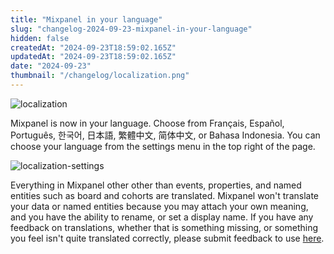 ```yaml
---
title: "Mixpanel in your language"
slug: "changelog-2024-09-23-mixpanel-in-your-language"
hidden: false
createdAt: "2024-09-23T18:59:02.165Z"
updatedAt: "2024-09-23T18:59:02.165Z"
date: "2024-09-23"
thumbnail: "/changelog/localization.png"
---
```

![localization](/changelog/localization.png)

Mixpanel is now in your language. Choose from Français, Español, Português, 한국어, 日本語, 繁體中文, 简体中文, or Bahasa Indonesia. You can choose your language from the settings menu in the top right of the page.

![localization-settings](/changelog/localization-settings.gif)

Everything in Mixpanel other other than events, properties, and named entities such as board and cohorts are translated. Mixpanel won't translate your data or named entities because you may attach your own meaning, and you have the ability to rename, or set a display name.
If you have any feedback on translations, whether that is something missing, or something you feel isn't quite translated correctly, please submit feedback to use [here](http://mixpanel.com/submit-feedback).
